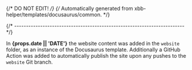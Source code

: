 {/* DO NOT EDIT! */}
{/* Automatically generated from xbb-helper/templates/docusaurus/common. */}

{/* ------------------------------------------------------------------------ */}

In **{props.date || 'DATE'}** the website content was added in the `website` folder,
as an instance of the Docusaurus template. Additionally a GitHub Action
was added to automatically publish the site upon any pushes to the
`website` Git branch.
